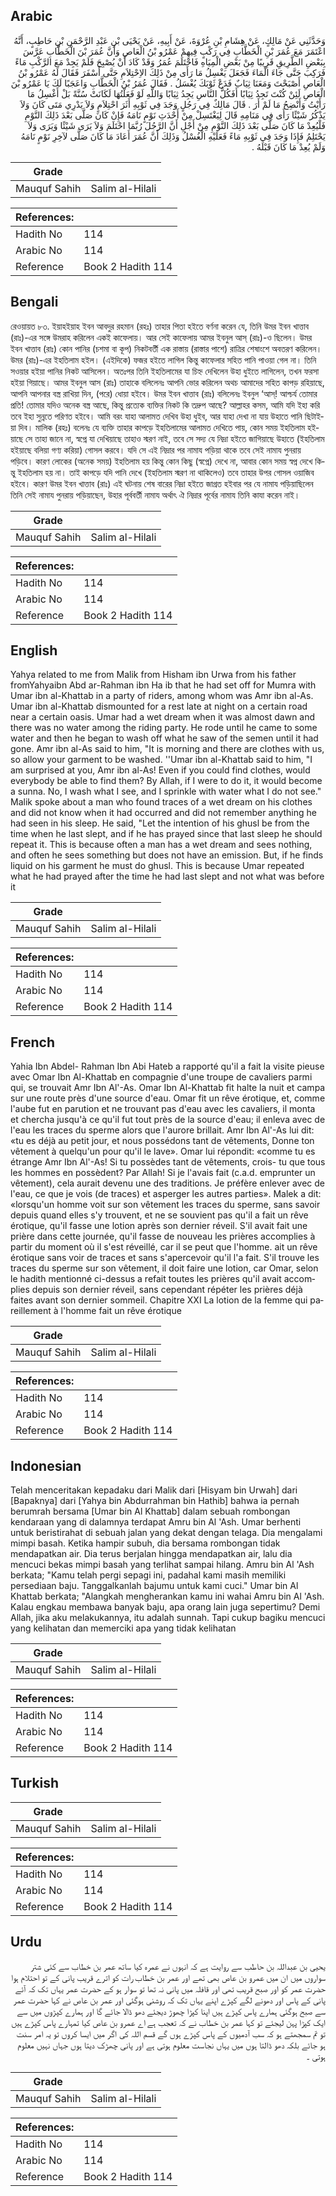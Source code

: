 ## Arabic


<div dir="rtl" lang="ar" style={{fontSize:'larger',backgroundColor:'#f8f9fa',padding:20}}>
وَحَدَّثَنِي عَنْ مَالِكٍ، عَنْ هِشَامِ بْنِ عُرْوَةَ، عَنْ أَبِيهِ، عَنْ يَحْيَى بْنِ عَبْدِ الرَّحْمَنِ بْنِ حَاطِبٍ، أَنَّهُ اعْتَمَرَ مَعَ عُمَرَ بْنِ الْخَطَّابِ فِي رَكْبٍ فِيهِمْ عَمْرُو بْنُ الْعَاصِ وَأَنَّ عُمَرَ بْنَ الْخَطَّابِ عَرَّسَ بِبَعْضِ الطَّرِيقِ قَرِيبًا مِنْ بَعْضِ الْمِيَاهِ فَاحْتَلَمَ عُمَرُ وَقَدْ كَادَ أَنْ يُصْبِحَ فَلَمْ يَجِدْ مَعَ الرَّكْبِ مَاءً فَرَكِبَ حَتَّى جَاءَ الْمَاءَ فَجَعَلَ يَغْسِلُ مَا رَأَى مِنْ ذَلِكَ الاِحْتِلاَمِ حَتَّى أَسْفَرَ فَقَالَ لَهُ عَمْرُو بْنُ الْعَاصِ أَصْبَحْتَ وَمَعَنَا ثِيَابٌ فَدَعْ ثَوْبَكَ يُغْسَلُ ‏.‏ فَقَالَ عُمَرُ بْنُ الْخَطَّابِ وَاعَجَبًا لَكَ يَا عَمْرُو بْنَ الْعَاصِ لَئِنْ كُنْتَ تَجِدُ ثِيَابًا أَفَكُلُّ النَّاسِ يَجِدُ ثِيَابًا وَاللَّهِ لَوْ فَعَلْتُهَا لَكَانَتْ سُنَّةً بَلْ أَغْسِلُ مَا رَأَيْتُ وَأَنْضِحُ مَا لَمْ أَرَ ‏.‏ قَالَ مَالِكٌ فِي رَجُلٍ وَجَدَ فِي ثَوْبِهِ أَثَرَ احْتِلاَمٍ وَلاَ يَدْرِي مَتَى كَانَ وَلاَ يَذْكُرُ شَيْئًا رَأَى فِي مَنَامِهِ قَالَ لِيَغْتَسِلْ مِنْ أَحْدَثِ نَوْمٍ نَامَهُ فَإِنْ كَانَ صَلَّى بَعْدَ ذَلِكَ النَّوْمِ فَلْيُعِدْ مَا كَانَ صَلَّى بَعْدَ ذَلِكَ النَّوْمِ مِنْ أَجْلِ أَنَّ الرَّجُلَ رُبَّمَا احْتَلَمَ وَلاَ يَرَى شَيْئًا وَيَرَى وَلاَ يَحْتَلِمُ فَإِذَا وَجَدَ فِي ثَوْبِهِ مَاءً فَعَلَيْهِ الْغُسْلُ وَذَلِكَ أَنَّ عُمَرَ أَعَادَ مَا كَانَ صَلَّى لآخِرِ نَوْمٍ نَامَهُ وَلَمْ يُعِدْ مَا كَانَ قَبْلَهُ ‏.‏
</div>
<div style={{backgroundColor:'#f8f9fa',padding:20, marginBottom: 10}}><table> <thead> <tr> <th>Grade</th> <th></th> </tr> </thead> <tbody> <tr><td>Mauquf Sahih</td><td>Salim al-Hilali</td></tr></tbody></table><table> <thead> <tr> <th>References:</th> <th></th> </tr> </thead> <tbody><tr><td>Hadith No</td><td>114</td></tr><tr><td>Arabic No</td><td>114</td></tr><tr><td>Reference</td><td>Book 2 Hadith 114</td></tr></tbody></table></div>

## Bengali


<div dir="ltr" lang="bn" style={{fontSize:'larger',backgroundColor:'#f8f9fa',padding:20}}>
রেওয়ায়ত ৮৩. ইয়াহইয়াহ ইবন আবদুর রহমান (রহঃ) তাহার পিতা হইতে বর্ণনা করেন যে, তিনি উমর ইবন খাত্তাব (রাঃ)-এর সঙ্গে উমরাহ করিলেন একই কাফেলায়। আর সেই কাফেলায় আমর ইবনুল আস্ (রাঃ)-ও ছিলেন। উমর ইবন খাত্তাব (রাঃ) কোন পানির (চশমা বা কূপ) নিকটবর্তী এক রাস্তায় (রাস্তার পাশে) রাত্রির শেষাংশে অবতরণ করিলেন। উমর (রাঃ)-এর ইহতিলাম হইল। (এইদিকে) ফজর হইতে লাগিল কিন্তু কাফেলার সহিত পানি পাওয়া গেল না। তিনি সওয়ার হইয়া পানির নিকট আসিলেন। অতঃপর তিনি ইহতিলামের যা চিহ্ন দেখিলেন উহা ধুইতে লাগিলেন, তখন ফরসা হইয়া গিয়াছে। আমর ইবনুল আস (রাঃ) তাহাকে বলিলেনঃ আপনি ভোর করিলেন অথচ আমাদের সহিত কাপড় রহিয়াছে, আপনি আপনার বস্ত্র রাখিয়া দিন, (পরে) ধোয়া হইবে। উমর ইবন খাত্তাব (রাঃ) বলিলেনঃ ইবনুল ‘আস্! আশ্চর্য তোমার প্রতি! তোমার যদিও অনেক বস্ত্র আছে, কিন্তু প্রত্যেক ব্যক্তির নিকট কি তদ্রুপ আছে? আল্লাহর কসম, আমি যদি ইহা করি তবে ইহা সুন্নতে পরিণত হইবে। আমি বরং যাহা আলামত দেখিব উহা ধুইব, আর যাহা দেখা না যায় উহাতে পানি ছিটাইয়া দিব। মালিক (রহঃ) বলেনঃ যে ব্যক্তি তাহার কাপড়ে ইহতিলামের আলামত দেখিতে পায়, কোন সময় ইহতিলাম হইয়াছে সে তাহা জানে না, স্বপ্নে যা দেখিয়াছে তাহাও স্মরণ নাই, তবে সে সদ্য যে নিদ্রা হইতে জাগিয়াছে উহাতে (ইহতিলাম হইয়াছে বলিয়া গণ্য করিয়া) গোসল করবে। যদি সে এই নিদ্রার পর নামায পড়িয়া থাকে তবে সেই নামায পুনরায় পড়িবে। কারণ লোকের (অনেক সময়) ইহতিলাম হয় কিন্তু কোন কিছু (স্বপ্নে) দেখে না, আবার কোন সময় স্বপ্ন দেখে কিন্তু ইহতিলাম হয় না। তাই কাপড়ে যদি পানি দেখে (ইহতিলাম স্মরণ না থাকিলেও) তবে তাহার উপর গোসল ওয়াজিব হইবে। কারণ উমর ইবন খাত্তাব (রাঃ) এই ঘটনায় শেষ বারের নিদ্রা হইতে জাগ্রত হইবার পর যে নামায পড়িয়াছিলেন তিনি সেই নামায পুনরায় পড়িয়াছেন, উহার পূর্ববর্তী নামায অর্থাৎ ঐ নিদ্রার পূর্বের নামায তিনি কাযা করেন নাই।
</div>
<div style={{backgroundColor:'#f8f9fa',padding:20, marginBottom: 10}}><table> <thead> <tr> <th>Grade</th> <th></th> </tr> </thead> <tbody> <tr><td>Mauquf Sahih</td><td>Salim al-Hilali</td></tr></tbody></table><table> <thead> <tr> <th>References:</th> <th></th> </tr> </thead> <tbody><tr><td>Hadith No</td><td>114</td></tr><tr><td>Arabic No</td><td>114</td></tr><tr><td>Reference</td><td>Book 2 Hadith 114</td></tr></tbody></table></div>

## English


<div dir="ltr" lang="en" style={{fontSize:'larger',backgroundColor:'#f8f9fa',padding:20}}>
Yahya related to me from Malik from Hisham ibn Urwa from his father fromYahyaibn Abd ar-Rahman ibn Ha ib that he had set off for Mumra with Umar ibn al-Khattab in a party of riders, among whom was Amr ibn al-As. Umar ibn al-Khattab dismounted for a rest late at night on a certain road near a certain oasis. Umar had a wet dream when it was almost dawn and there was no water among the riding party. He rode until he came to some water and then he began to wash off what he saw of the semen until it had gone. Amr ibn al-As said to him, "It is morning and there are clothes with us, so allow your garment to be washed. ''Umar ibn al-Khattab said to him, "I am surprised at you, Amr ibn al-As! Even if you could find clothes, would everybody be able to find them? By Allah, if I were to do it, it would become a sunna. No, I wash what I see, and I sprinkle with water what I do not see." Malik spoke about a man who found traces of a wet dream on his clothes and did not know when it had occurred and did not remember anything he had seen in his sleep. He said, "Let the intention of his ghusl be from the time when he last slept, and if he has prayed since that last sleep he should repeat it. This is because often a man has a wet dream and sees nothing, and often he sees something but does not have an emission. But, if he finds liquid on his garment he must do ghusl. This is because Umar repeated what he had prayed after the time he had last slept and not what was before it
</div>
<div style={{backgroundColor:'#f8f9fa',padding:20, marginBottom: 10}}><table> <thead> <tr> <th>Grade</th> <th></th> </tr> </thead> <tbody> <tr><td>Mauquf Sahih</td><td>Salim al-Hilali</td></tr></tbody></table><table> <thead> <tr> <th>References:</th> <th></th> </tr> </thead> <tbody><tr><td>Hadith No</td><td>114</td></tr><tr><td>Arabic No</td><td>114</td></tr><tr><td>Reference</td><td>Book 2 Hadith 114</td></tr></tbody></table></div>

## French


<div dir="ltr" lang="fr" style={{fontSize:'larger',backgroundColor:'#f8f9fa',padding:20}}>
Yahia Ibn Abdel- Rahman Ibn Abi Hateb a rapporté qu'il a fait la visite pieuse avec Omar Ibn Al-Khattab en compagnie d'une troupe de cavaliers parmi qui, se trouvait Amr Ibn Al'-As. Omar Ibn Al-Khattab fit halte la nuit et campa sur une route près d'une source d'eau. Omar fit un rêve érotique, et, comme l'aube fut en parution et ne trouvant pas d'eau avec les cavaliers, il monta et chercha jusqu'à ce qu'il fut tout près de la source d'eau; il enleva avec de l'eau les traces du sperme alors que l'aurore brillait. Amr Ibn Al'-As lui dit: «tu es déjà au petit jour, et nous possédons tant de vêtements, Donne ton vêtement à quelqu'un pour qu'il le lave». Omar lui répondit: «comme tu es étrange Amr Ibn Al'-As! Si tu possèdes tant de vêtements, crois- tu que tous les hommes en possèdent? Par Allah! Si je l'avais fait (c.a.d. emprunter un vêtement), cela aurait devenu une des traditions. Je préfère enlever avec de l'eau, ce que je vois (de traces) et asperger les autres parties». Malek a dit: «lorsqu'un homme voit sur son vêtement les traces du sperme, sans savoir depuis quand elles s'y trouvent, et ne se souvient pas qu'il a fait un rêve érotique, qu'il fasse une lotion après son dernier réveil. S'il avait fait une prière dans cette journée, qu'il fasse de nouveau les prières accomplies à partir du moment où il s'est réveillé, car il se peut que l'homme. ait un rêve érotique sans voir de traces et sans s'apercevoir qu'il l'a fait. S'il trouve les traces du sperme sur son vêtement, il doit faire une lotion, car Omar, selon le hadith mentionné ci-dessus a refait toutes les prières qu'il avait accomplies depuis son dernier réveil, sans cependant répéter les prières déjà faites avant son dernier sommeil. Chapitre XXI La lotion de la femme qui pareillement à l'homme fait un rêve érotique
</div>
<div style={{backgroundColor:'#f8f9fa',padding:20, marginBottom: 10}}><table> <thead> <tr> <th>Grade</th> <th></th> </tr> </thead> <tbody> <tr><td>Mauquf Sahih</td><td>Salim al-Hilali</td></tr></tbody></table><table> <thead> <tr> <th>References:</th> <th></th> </tr> </thead> <tbody><tr><td>Hadith No</td><td>114</td></tr><tr><td>Arabic No</td><td>114</td></tr><tr><td>Reference</td><td>Book 2 Hadith 114</td></tr></tbody></table></div>

## Indonesian


<div dir="ltr" lang="id" style={{fontSize:'larger',backgroundColor:'#f8f9fa',padding:20}}>
Telah menceritakan kepadaku dari Malik dari [Hisyam bin Urwah] dari [Bapaknya] dari [Yahya bin Abdurrahman bin Hathib] bahwa ia pernah berumrah bersama [Umar bin Al Khattab] dalam sebuah rombongan kendaraan yang di dalamnya terdapat Amru bin Al 'Ash. Umar berhenti untuk beristirahat di sebuah jalan yang dekat dengan telaga. Dia mengalami mimpi basah. Ketika hampir subuh, dia bersama rombongan tidak mendapatkan air. Dia terus berjalan hingga mendapatkan air, lalu dia mencuci bekas mimpi basah yang terlihat sampai hilang. Amru bin Al 'Ash berkata; "Kamu telah pergi sepagi ini, padahal kami masih memiliki persediaan baju. Tanggalkanlah bajumu untuk kami cuci." Umar bin Al Khattab berkata; "Alangkah mengherankan kamu ini wahai Amru bin Al 'Ash. Kalau engkau membawa banyak baju, apa orang lain juga sepertimu? Demi Allah, jika aku melakukannya, itu adalah sunnah. Tapi cukup bagiku mencuci yang kelihatan dan memerciki apa yang tidak kelihatan
</div>
<div style={{backgroundColor:'#f8f9fa',padding:20, marginBottom: 10}}><table> <thead> <tr> <th>Grade</th> <th></th> </tr> </thead> <tbody> <tr><td>Mauquf Sahih</td><td>Salim al-Hilali</td></tr></tbody></table><table> <thead> <tr> <th>References:</th> <th></th> </tr> </thead> <tbody><tr><td>Hadith No</td><td>114</td></tr><tr><td>Arabic No</td><td>114</td></tr><tr><td>Reference</td><td>Book 2 Hadith 114</td></tr></tbody></table></div>

## Turkish


<div dir="ltr" lang="tr" style={{fontSize:'larger',backgroundColor:'#f8f9fa',padding:20}}>

</div>
<div style={{backgroundColor:'#f8f9fa',padding:20, marginBottom: 10}}><table> <thead> <tr> <th>Grade</th> <th></th> </tr> </thead> <tbody> <tr><td>Mauquf Sahih</td><td>Salim al-Hilali</td></tr></tbody></table><table> <thead> <tr> <th>References:</th> <th></th> </tr> </thead> <tbody><tr><td>Hadith No</td><td>114</td></tr><tr><td>Arabic No</td><td>114</td></tr><tr><td>Reference</td><td>Book 2 Hadith 114</td></tr></tbody></table></div>

## Urdu


<div dir="rtl" lang="ur" style={{fontSize:'larger',backgroundColor:'#f8f9fa',padding:20}}>
یحیی بن عبداللہ بن حاطب سے روایت ہے کہ انہوں نے عمرہ کیا ساتھ عمر بن خطاب سے کئی شتر سواروں میں ان میں عمرو بن عاص بھی تھے اور عمر بن خطاب رات کو اترے قریب پانی کے تو احتلام ہوا حضرت عمر کو اور صبح قریب تھی اور قافلہ میں پانی نہ تھا تو سوار ہو کے حضرت عمر یہاں تک کہ آئے پانی کے پاس اور دھونے لگے کپڑے اپنے یہاں تک کہ روشنی ہوگئی اور عمر بن عاص نے کہا حضرت عمر سے صبح ہوگئی ہمارے پاس کپڑے ہیں اپنا کپڑا چھوڑ دیجئے دھو ڈالا جائے گا اور ہمارے کپڑوں میں سے ایک کپڑا پہن لیجئے تو کہا عمر بن خطاب نے کہ تعجب ہے اے عمرو بن عاص کیا تمہارے پاس کپڑے ہیں تو تم سمجھتے ہو کہ سب آدمیوں کے پاس کپڑے ہوں گے قسم اللہ کی اگر میں ایسا کروں تو یہ امر سنت ہو جائے بلکہ دھو ڈالتا ہوں میں یہاں نجاست معلوم ہوتی ہے اور پانی چھڑک دیتا ہوں جہاں نہیں معلوم ہوتی ۔
</div>
<div style={{backgroundColor:'#f8f9fa',padding:20, marginBottom: 10}}><table> <thead> <tr> <th>Grade</th> <th></th> </tr> </thead> <tbody> <tr><td>Mauquf Sahih</td><td>Salim al-Hilali</td></tr></tbody></table><table> <thead> <tr> <th>References:</th> <th></th> </tr> </thead> <tbody><tr><td>Hadith No</td><td>114</td></tr><tr><td>Arabic No</td><td>114</td></tr><tr><td>Reference</td><td>Book 2 Hadith 114</td></tr></tbody></table></div>